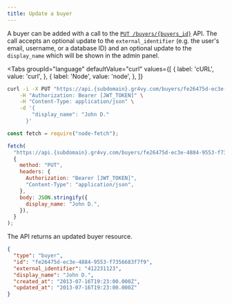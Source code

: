 ```yaml
---
title: Update a buyer
---
```



A buyer can be added with a call to the [`PUT /buyers/{buyers_id}`][api] API.
The call accepts an optional update to the `external_identifier` (e.g. the
user's email, username, or a database ID) and an optional update to the
`display_name` which will be shown in the admin panel.

[api]: /reference#operation/update-buyer

<Tabs
  groupId="language"
  defaultValue="curl"
  values={[
    { label: 'cURL', value: 'curl', },
    { label: 'Node', value: 'node', },
  ]}
>
  <TabItem value="curl">

```bash {5-6}
curl -i -X PUT "https://api.{subdomain}.gr4vy.com/buyers/fe26475d-ec3e-4884-9553-f7356683f7f9" \
    -H "Authorization: Bearer [JWT_TOKEN]" \
    -H "Content-Type: application/json" \
    -d '{
        "display_name": "John D."
      }'
```

  </TabItem>
  <TabItem value="node">

```js {10}
const fetch = require("node-fetch");

fetch(
  "https://api.{subdomain}.gr4vy.com/buyers/fe26475d-ec3e-4884-9553-f7356683f7f9",
  {
    method: "PUT",
    headers: {
      Authorization: "Bearer [JWT_TOKEN]",
      "Content-Type": "application/json",
    },
    body: JSON.stringify({
      display_name: "John D.",
    }),
  }
);
```

  </TabItem>
</Tabs>

The API returns an updated buyer resource.

```json title="PUT /buyers/fe26475d-ec3e-4884-9553-f7356683f7f9"
{
  "type": "buyer",
  "id": "fe26475d-ec3e-4884-9553-f7356683f7f9",
  "external_identifier": "412231123",
  "display_name": "John D.",
  "created_at": "2013-07-16T19:23:00.000Z",
  "updated_at": "2013-07-16T19:23:00.000Z"
}
```
